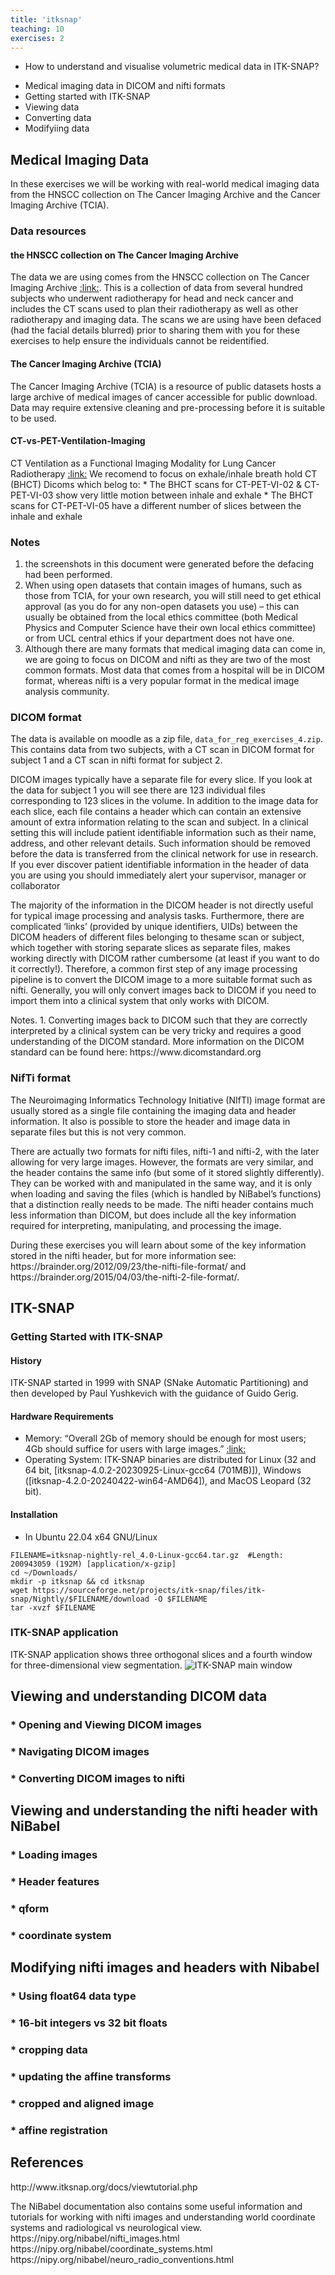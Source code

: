 ```yaml
---
title: 'itksnap'
teaching: 10
exercises: 2
---
```


:::::::::::::::::::::::::::::::::::::: questions 

- How to understand and visualise volumetric medical data in ITK-SNAP?

::::::::::::::::::::::::::::::::::::::::::::::::

::::::::::::::::::::::::::::::::::::: objectives

- Medical imaging data in DICOM and nifti formats
- Getting started with ITK-SNAP
- Viewing data
- Converting data
- Modifyiing data

::::::::::::::::::::::::::::::::::::::::::::::::

## Medical Imaging Data 
In these exercises we will be working with real-world medical imaging data from the HNSCC collection on The Cancer Imaging Archive and the Cancer Imaging Archive (TCIA).

### Data resources

#### the HNSCC collection on The Cancer Imaging Archive
The data we are using comes from the HNSCC collection on The Cancer Imaging Archive [:link:](https://wiki.cancerimagingarchive.net/display/Public/HNSCC).
This is a collection of data from several hundred subjects who underwent radiotherapy for
head and neck cancer and includes the CT scans used to plan their radiotherapy as well as
other radiotherapy and imaging data. The scans we are using have been defaced (had the
facial details blurred) prior to sharing them with you for these exercises to help ensure the
individuals cannot be reidentified. 

#### The Cancer Imaging Archive (TCIA)
The Cancer Imaging Archive (TCIA) is a resource of public datasets hosts a large archive of medical images of cancer accessible for public download. 
Data may require extensive cleaning and pre-processing before it is suitable to be used.

#### CT-vs-PET-Ventilation-Imaging 
CT Ventilation as a Functional Imaging Modality for Lung Cancer Radiotherapy [:link:](https://www.cancerimagingarchive.net/collection/ct-vs-pet-ventilation-imaging/)
We recomend to focus on exhale/inhale breath hold CT (BHCT) Dicoms which belog to: 
* The BHCT scans for CT-PET-VI-02 & CT-PET-VI-03 show very little motion between inhale and exhale
* The BHCT scans for CT-PET-VI-05 have a different number of slices between the inhale and exhale

### Notes 
1. the screenshots in this document were generated before the defacing had been performed.
2. When using open datasets that contain images of humans, such as those from TCIA, for your
own research, you will still need to get ethical approval (as you do for any non-open
datasets you use) – this can usually be obtained from the local ethics committee (both
Medical Physics and Computer Science have their own local ethics committee) or from UCL
central ethics if your department does not have one.
3. Although there are many formats that medical imaging data can come
in, we are going to focus on DICOM and nifti as they are two of the most common formats.
Most data that comes from a hospital will be in DICOM format, whereas nifti is a very
popular format in the medical image analysis community.


### DICOM format
The data is available on moodle as a zip file, `data_for_reg_exercises_4.zip`. 
This contains data from two subjects, with a CT scan in DICOM format for subject 1 and a CT scan in nifti format for subject 2. 

DICOM images typically have a separate file for every slice. If you look at the data for subject
1 you will see there are 123 individual files corresponding to 123 slices in the volume. 
In addition to the image data for each slice, each file contains a header which can contain an
extensive amount of extra information relating to the scan and subject. 
In a clinical setting this will include patient identifiable information such as their name, address, and other relevant details. 
Such information should be removed before the data is transferred from the clinical network for use in research. 
If you ever discover patient identifiable information in the header of data you are using you should immediately alert your supervisor, manager or collaborator

The majority of the information in the DICOM header is not directly useful for typical image processing and analysis tasks. 
Furthermore, there are complicated ‘links’ (provided by unique identifiers, UIDs) between the DICOM headers of different files belonging to thesame scan or subject, which together with storing separate slices as separate files, makes working directly with DICOM rather cumbersome (at least if you want to do it correctly!).
Therefore, a common first step of any image processing pipeline is to convert the DICOM image to a more suitable format such as nifti. 
Generally, you will only convert images back to DICOM if you need to import them into a clinical system that only works with DICOM.

Notes.
1. Converting images back to DICOM such that they are correctly interpreted by a clinical system can be very tricky and requires a good understanding of the DICOM standard. More information on the DICOM standard can be found here: https://www.dicomstandard.org

### NifTi format
The Neuroimaging Informatics Technology Initiative (NIfTI) image format are usually stored as a single file containing the imaging data and header information.
It also is possible to store the header and image data in separate files but this is not very common.

There are actually two formats for nifti files, nifti-1 and nifti-2, with the later allowing for very large images. 
However, the formats are very similar, and the header contains the same info (but some of it stored slightly differently). 
They can be worked with and manipulated in the same way, and it is only when loading and saving the files (which is handled by NiBabel’s functions) that a distinction really needs to be made. 
The nifti header contains much less information than DICOM, but does include all the key information required for interpreting, manipulating, and processing the image. 

During these exercises you will learn about some of the key information stored in the nifti header, but for more information see: https://brainder.org/2012/09/23/the-nifti-file-format/ and https://brainder.org/2015/04/03/the-nifti-2-file-format/.

## ITK-SNAP

### Getting Started with ITK-SNAP
#### History
ITK-SNAP started in 1999 with SNAP (SNake Automatic Partitioning) and then developed by Paul Yushkevich with the guidance of Guido Gerig.

#### Hardware Requirements
* Memory: "Overall 2Gb of memory should be enough for most users; 4Gb should suffice for users with large images." [:link:](http://www.itksnap.org/pmwiki/pmwiki.php?n=Documentation.HardwareRequirements#:~:text=Memory%20usage%20in%20SNAP%20is,for%20a%20512%20cubed%20image.)
* Operating System: ITK-SNAP binaries are distributed for Linux (32 and 64 bit, [itksnap-4.0.2-20230925-Linux-gcc64 (701MB)]), Windows ([itksnap-4.2.0-20240422-win64-AMD64]), and MacOS Leopard (32 bit).

#### Installation
* In Ubuntu 22.04 x64 GNU/Linux
```
FILENAME=itksnap-nightly-rel_4.0-Linux-gcc64.tar.gz  #Length: 200943059 (192M) [application/x-gzip]
cd ~/Downloads/
mkdir -p itksnap && cd itksnap
wget https://sourceforge.net/projects/itk-snap/files/itk-snap/Nightly/$FILENAME/download -O $FILENAME
tar -xvzf $FILENAME
```

### ITK-SNAP application
ITK-SNAP application shows three orthogonal slices and a fourth window for three-dimensional view segmentation. 
![ITK-SNAP main window](../fig/itk-snap-main-window.svg)





## Viewing and understanding DICOM data

### * Opening and Viewing DICOM images

### * Navigating DICOM images

### * Converting DICOM images to nifti






## Viewing and understanding the nifti header with NiBabel

### * Loading images

### * Header features

### * qform

### * coordinate system







## Modifying nifti images and headers with Nibabel

### * Using float64 data type

### * 16-bit integers vs 32 bit floats

### * cropping data

### * updating the affine transforms

### * cropped and aligned image

### * affine registration






## References 

http://www.itksnap.org/docs/viewtutorial.php 

The NiBabel documentation also contains some useful information and tutorials for working with nifti images and understanding world coordinate systems and radiological vs neurological view.
https://nipy.org/nibabel/nifti_images.html
https://nipy.org/nibabel/coordinate_systems.html
https://nipy.org/nibabel/neuro_radio_conventions.html


